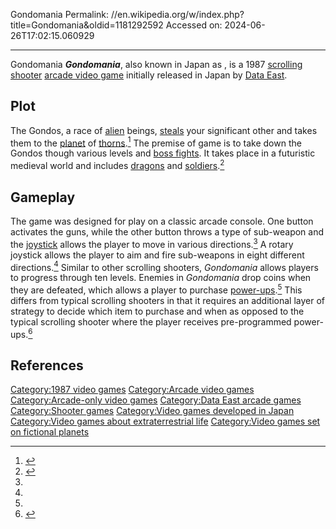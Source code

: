 Gondomania
Permalink: //en.wikipedia.org/w/index.php?title=Gondomania&oldid=1181292592
Accessed on: 2024-06-26T17:02:15.060929



------
Gondomania
{{Short description|1987 arcade game}}
{{notability|Product|date=October 2021}}
{{Infobox video game
| collapsible = 
| state = 
| italic title = 
| title = Gondomania
| image = Gondomania cover.jpg
| alt = 
| caption = 
| developer = [[Data East]]
| publisher = [[Data East]]
| series = 
| engine = 
| platforms = Arcade
| released = {{vgrelease|JP|February 1987|US|July 1987}}
| genre = [[Shoot 'em up|Scrolling shooter]]
| modes = 
}}
'''''Gondomania''''', also known in Japan as {{nihongo|'''''Makyō Senshi'''''|魔境戦士|''Demon Warrior''}}, is a  1987 [[Shoot 'em up|scrolling shooter]] [[arcade video game]] initially released in Japan by [[Data East]].

== Plot ==
The Gondos, a race of [[Extraterrestrial life|alien]] beings, [[Alien abduction|steals]] your significant other and takes them to the [[planet]] of [[Thorns, spines, and prickles|thorns]].<ref name="auto">{{Cite web|title=Gondomania – Hardcore Gaming 101|url=http://www.hardcoregaming101.net/gondomania/|access-date=2021-10-08|language=en-US}}</ref> The premise of game is to take down the Gondos though various levels and [[Boss (video games)|boss fights]]. It takes place in a futuristic medieval world and includes [[dragon]]s and [[soldier]]s.<ref>{{Cite web|title=Gondomania - Videogame by Nihon Bussan/AV Japan|url=https://www.arcade-museum.com/game_detail.php?game_id=7981|access-date=2021-10-08|website=www.arcade-museum.com}}</ref>

== Gameplay ==
The game was designed for play on a classic arcade console. One button activates the guns, while the other button throws a type of sub-weapon and the [[joystick]] allows the player to move in various directions.<ref name="auto"/> A rotary joystick allows the player to aim and fire sub-weapons in eight different directions.<ref name="auto"/> Similar to other scrolling shooters, ''Gondomania'' allows players to progress through ten levels. Enemies in ''Gondomania'' drop coins when they are defeated, which allows a player to purchase [[power-up]]s.<ref name="auto"/> This differs from typical scrolling shooters in that it requires an additional layer of strategy to decide which item to purchase and when as opposed to the typical scrolling shooter where the player receives pre-programmed power-ups.<ref>{{Cite web|title=[꿀딴지곰 겜덕연구소] 오락실에서 스틱을 '빙글빙글' 돌리던 게임들! 기억나세요?|url=https://game.donga.com/89851/|access-date=2021-11-03|website=game.donga.com|date=21 July 2018 |language=ko}}</ref>

== References ==
{{reflist}}

[[Category:1987 video games]]
[[Category:Arcade video games]]
[[Category:Arcade-only video games]]
[[Category:Data East arcade games]]
[[Category:Shooter games]]
[[Category:Video games developed in Japan]]
[[Category:Video games about extraterrestrial life]]
[[Category:Video games set on fictional planets]]


{{Arcade-stub}}